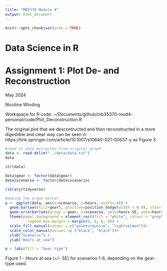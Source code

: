 ```yaml
---
title: "MB5370 Module 4"
output: html_document
---
```


```r
knitr::opts_chunk$set(echo = TRUE)
```
# Data Science in R


# Assignment 1: Plot De- and Reconstruction
May 2024

Nicoline Winding

Workspace for R code: ~/Documents/github/mb35370-mod4-personal/code/Plot_Deconstruction.R

The original plot that we descontructed and then reconstructed in a more digestible and clear way can be seen in https://link.springer.com/article/10.1007/s10640-021-00637-y as Figure 3.

```r
#read in data extracted from original graph
data <- read.delim("../data/data.txt")
data

str(data)

data$gear <- factor(data$gear)
data$scenario <- factor(data$scenario)

library(tidyverse)
```

```r
#making the graph better
p <- ggplot(data, aes(x=scenario, y=hours, width=.8)) + 
  geom_bar(aes(fill=gear), position=position_dodge(width = 0.9), stat="identity") +
  geom_errorbar(aes(group = gear, x=scenario, ymin=hours-SE, ymax=hours+SE), position=position_dodge(width = 0.9), stat="identity", width=0.2, colour="grey50", alpha=0.9) +
  theme(panel.background = element_rect(fill = "white", colour = "grey50"),
          legend.box.margin = margin(6, 6, 6, 6)) +
  scale_fill_manual(values = c("paleturquoise", "lightsalmon"))+
  scale_color_manual(values =c ("black", "black"))+
  xlab("Scenario") +
  ylab("Hours at sea")

p + labs(fill = "Gear-type")
```

Figure 1 - Hours at sea (+/- SE) for scenarios 1-6, depending on the gear-type used.





